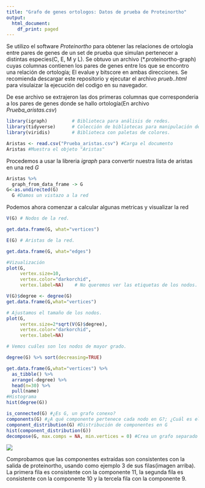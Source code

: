 ---
title: "Grafo de genes ortologos: Datos de prueba de Proteinortho"
output:
  html_document:
    df_print: paged
---

Se utilizo el software *Proteinortho* para obtener las relaciones de ortología entre pares de genes de un set de prueba que simulan pertenecer a distintas especies(C, E, M y L). 
Se obtuvo un archivo (\*.proteinortho-graph) cuyas columnas contienen los pares de genes entre los que se encontro una relación de ortología; 
El evalue y bitscore en ambas direcciones. Se recomienda descargar este repositorio y ejecutar el archivo *prueb..html* para visulaizar la ejecución del codigo en su navegador.

De ese archivo se extrajeron las dos primeras columnas que corresponderia a los pares de genes donde se hallo ortología(En archivo *Prueba_aristas.csv*)

```{r, echo=TRUE, warning=FALSE, cache=FALSE, message=FALSE}

library(igraph)         # Biblioteca para análisis de redes.
library(tidyverse)      # Colección de bibliotecas para manipulación de datos.
library(viridis)        # Biblioteca con paletas de colores.

Aristas <- read.csv("Prueba_aristas.csv") #Carga el documento
Aristas #Muestra el objeto "Aristas"
```
Procedemos a usar la libreria *igraph* para convertir nuestra lista de aristas en una red *G*
```{r}
Aristas %>%
  graph_from_data_frame -> G
G<-as.undirected(G)
  G #Damos un vistazo a la red
```
Podemos ahora comenzar a calcular algunas metricas y visualizar la red
```{r}

V(G) # Nodos de la red.

get.data.frame(G, what="vertices")

E(G) # Aristas de la red.

get.data.frame(G, what="edges") 
```
```{r}
#Vizualización
plot(G,
     vertex.size=10,
     vertex.color="darkorchid",
     vertex.label=NA)    # No queremos ver las etiquetas de los nodos.

V(G)$degree <- degree(G)
get.data.frame(G,what="vertices")

# Ajustamos el tamaño de los nodos.
plot(G,
     vertex.size=2*sqrt(V(G)$degree),
     vertex.color="darkorchid",
     vertex.label=NA)

# Vemos cuáles son los nodos de mayor grado.

degree(G) %>% sort(decreasing=TRUE)

get.data.frame(G,what="vertices") %>%
  as_tibble() %>%
  arrange(-degree) %>%
  head(n=30) %>%
  pull(name)
#Histograma
hist(degree(G)) 
```
```{r}
is_connected(G) #¿Es G, un grafo conexo?
components(G) #¿A qué componente pertenece cada nodo en G?; ¿Cuál es el tamaño de los componentes;¿Cua´l es el número de componentes?
component_distribution(G) #Distribución de componentes en G
hist(component_distribution(G))
decompose(G, max.comps = NA, min.vertices = 0) #Crea un grafo separado para cada componente en G
```

![](componentes_prueba.png)

Comprobamos que las componentes extraídas son consistentes con la salida de proteinortho, usando como ejemplo 3 de sus filas(imagen arriba). La primera fila es consistente con la componente 11, la segunda fila es consistente con la componente 10 y la tercela fila con la componente 9.
